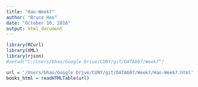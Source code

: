 ```yaml
---
title: "Hao-Week7"
author: "Bruce Hao"
date: "October 10, 2016"
output: html_document
---
```


```r
library(RCurl)
library(XML)
library(rjson)
#setwd("C:/Users/bhao/Google Drive/CUNY/git/DATA607/Week7")
```

```r
url = '/Users/bhao/Google Drive/CUNY/git/DATA607/Week7/Hao-Week7.html'
books_html = readHTMLTable(url)


```


